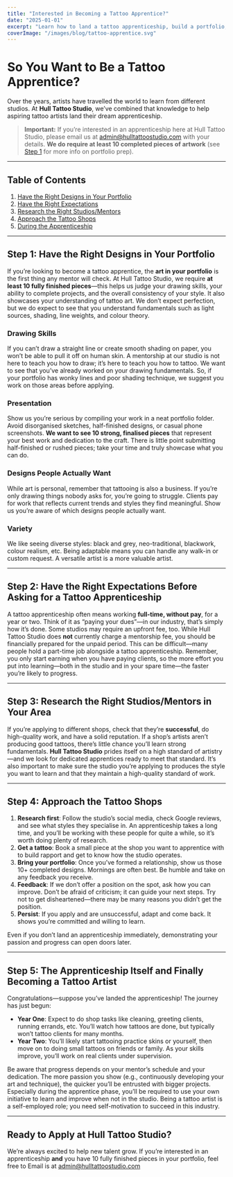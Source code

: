 ```yaml
---
title: "Interested in Becoming a Tattoo Apprentice?"
date: "2025-01-01"
excerpt: "Learn how to land a tattoo apprenticeship, build a portfolio, and meet our requirements at Hull Tattoo Studio."
coverImage: "/images/blog/tattoo-apprentice.svg"
---
```


# So You Want to Be a Tattoo Apprentice?

Over the years, artists have travelled the world to learn from different studios. At **Hull Tattoo Studio**, we’ve combined that knowledge to help aspiring tattoo artists land their dream apprenticeship.

> **Important:** If you’re interested in an apprenticeship here at Hull Tattoo Studio, please email us at admin@hulltattoostudio.com with your details. **We do require at least 10 completed pieces of artwork** (see [Step 1](#step-1-have-the-right-designs-in-your-portfolio) for more info on portfolio prep).

---

## Table of Contents
1. [Have the Right Designs in Your Portfolio](#step-1-have-the-right-designs-in-your-portfolio)  
2. [Have the Right Expectations](#step-2-have-the-right-expectations-before-asking-for-a-tattoo-apprenticeship)  
3. [Research the Right Studios/Mentors](#step-3-research-the-right-studiosmentors-in-your-area)  
4. [Approach the Tattoo Shops](#step-4-approach-the-tattoo-shops)  
5. [During the Apprenticeship](#step-5-the-apprenticeship-itself-and-finally-becoming-a-tattoo-artist)

---

## Step 1: Have the Right Designs in Your Portfolio
If you’re looking to become a tattoo apprentice, the **art in your portfolio** is the first thing any mentor will check. At Hull Tattoo Studio, we require **at least 10 fully finished pieces**—this helps us judge your drawing skills, your ability to complete projects, and the overall consistency of your style. It also showcases your understanding of tattoo art. We don’t expect perfection, but we do expect to see that you understand fundamentals such as light sources, shading, line weights, and colour theory.

### Drawing Skills
If you can’t draw a straight line or create smooth shading on paper, you won’t be able to pull it off on human skin. A mentorship at our studio is not here to teach you how to draw; it’s here to teach you how to tattoo. We want to see that you’ve already worked on your drawing fundamentals. So, if your portfolio has wonky lines and poor shading technique, we suggest you work on those areas before applying.

### Presentation
Show us you’re serious by compiling your work in a neat portfolio folder. Avoid disorganised sketches, half-finished designs, or casual phone screenshots. **We want to see 10 strong, finalised pieces** that represent your best work and dedication to the craft. There is little point submitting half-finished or rushed pieces; take your time and truly showcase what you can do.

### Designs People Actually Want
While art is personal, remember that tattooing is also a business. If you’re only drawing things nobody asks for, you’re going to struggle. Clients pay for work that reflects current trends and styles they find meaningful. Show us you’re aware of which designs people actually want.

### Variety
We like seeing diverse styles: black and grey, neo-traditional, blackwork, colour realism, etc. Being adaptable means you can handle any walk-in or custom request. A versatile artist is a more valuable artist.

---

## Step 2: Have the Right Expectations Before Asking for a Tattoo Apprenticeship
A tattoo apprenticeship often means working **full-time, without pay**, for a year or two. Think of it as “paying your dues”—in our industry, that’s simply how it’s done. Some studios may require an upfront fee, too. While Hull Tattoo Studio does **not** currently charge a mentorship fee, you should be financially prepared for the unpaid period. This can be difficult—many people hold a part-time job alongside a tattoo apprenticeship. Remember, you only start earning when you have paying clients, so the more effort you put into learning—both in the studio and in your spare time—the faster you’re likely to progress.

---

## Step 3: Research the Right Studios/Mentors in Your Area
If you’re applying to different shops, check that they’re **successful**, do high-quality work, and have a solid reputation. If a shop’s artists aren’t producing good tattoos, there’s little chance you’ll learn strong fundamentals. **Hull Tattoo Studio** prides itself on a high standard of artistry—and we look for dedicated apprentices ready to meet that standard. It’s also important to make sure the studio you’re applying to produces the style you want to learn and that they maintain a high-quality standard of work.

---

## Step 4: Approach the Tattoo Shops
1. **Research first**: Follow the studio’s social media, check Google reviews, and see what styles they specialise in. An apprenticeship takes a long time, and you’ll be working with these people for quite a while, so it’s worth doing plenty of research.  
2. **Get a tattoo**: Book a small piece at the shop you want to apprentice with to build rapport and get to know how the studio operates.  
3. **Bring your portfolio**: Once you’ve formed a relationship, show us those 10+ completed designs. Mornings are often best. Be humble and take on any feedback you receive.  
4. **Feedback**: If we don’t offer a position on the spot, ask how you can improve. Don’t be afraid of criticism; it can guide your next steps. Try not to get disheartened—there may be many reasons you didn’t get the position.  
5. **Persist**: If you apply and are unsuccessful, adapt and come back. It shows you’re committed and willing to learn.

Even if you don’t land an apprenticeship immediately, demonstrating your passion and progress can open doors later.

---

## Step 5: The Apprenticeship Itself and Finally Becoming a Tattoo Artist
Congratulations—suppose you’ve landed the apprenticeship! The journey has just begun:

- **Year One**: Expect to do shop tasks like cleaning, greeting clients, running errands, etc. You’ll watch how tattoos are done, but typically won’t tattoo clients for many months.  
- **Year Two**: You’ll likely start tattooing practice skins or yourself, then move on to doing small tattoos on friends or family. As your skills improve, you’ll work on real clients under supervision.

Be aware that progress depends on your mentor’s schedule and your dedication. The more passion you show (e.g., continuously developing your art and technique), the quicker you’ll be entrusted with bigger projects. Especially during the apprentice phase, you’ll be required to use your own initiative to learn and improve when not in the studio. Being a tattoo artist is a self-employed role; you need self-motivation to succeed in this industry.

---

## Ready to Apply at Hull Tattoo Studio?
We’re always excited to help new talent grow. If you’re interested in an apprenticeship **and** you have 10 fully finished pieces in your portfolio, feel free to Email is at admin@hulltattoostudio.com
